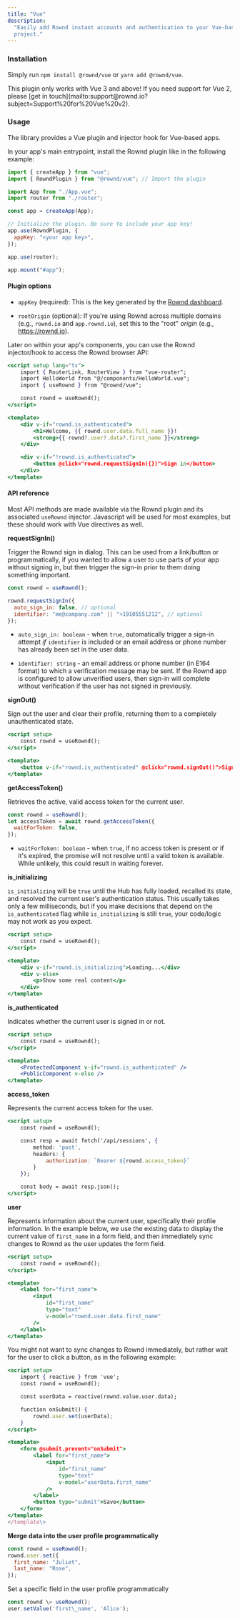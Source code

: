 ```yaml
---
title: "Vue"
description:
  "Easily add Rownd instant accounts and authentication to your Vue-based
  project."
---
```


### Installation

Simply run `npm install @rownd/vue` or `yarn add @rownd/vue`.

<Note>
  This plugin only works with Vue 3 and above! If you need support for Vue 2,
  please [get in
  touch](mailto:support@rownd.io?subject=Support%20for%20Vue%20v2).
</Note>

### Usage

The library provides a Vue plugin and injector hook for Vue-based apps.

In your app's main entrypoint, install the Rownd plugin like in the following
example:

```jsx
import { createApp } from "vue";
import { RowndPlugin } from "@rownd/vue"; // Import the plugin

import App from "./App.vue";
import router from "./router";

const app = createApp(App);

// Initialize the plugin. Be sure to include your app key!
app.use(RowndPlugin, {
  appKey: "<your app key>",
});

app.use(router);

app.mount("#app");
```

#### Plugin options

- `appKey` (required): This is the key generated by the
  [Rownd dashboard](https://app.rownd.io/).

- `rootOrigin` (optional): If you're using Rownd across multiple domains (e.g.,
  `rownd.io` and `app.rownd.io`), set this to the "root" _origin_ (e.g.,
  https://rownd.io).

Later on within your app's components, you can use the Rownd injector/hook to
access the Rownd browser API:

```jsx
<script setup lang="ts">
    import { RouterLink, RouterView } from "vue-router";
    import HelloWorld from "@/components/HelloWorld.vue";
    import { useRownd } from "@rownd/vue";

    const rownd = useRownd();
</script>

<template>
    <div v-if="rownd.is_authenticated">
        <h1>Welcome, {{ rownd.user.data.full_name }}!
        <strong>{{ rownd?.user?.data?.first_name }}</strong>
    </div>

    <div v-if="!rownd.is_authenticated">
        <button @click="rownd.requestSignIn({})">Sign in</button>
    </div>
</template>
```

#### API reference

Most API methods are made available via the Rownd plugin and its associated
`useRownd` injector. Javascript will be used for most examples, but these should
work with Vue directives as well.

**requestSignIn()**

Trigger the Rownd sign in dialog. This can be used from a link/button or
programmatically, if you wanted to allow a user to use parts of your app without
signing in, but then trigger the sign-in prior to them doing something
important.

```jsx
const rownd = useRownd();

rownd.requestSignIn({
  auto_sign_in: false, // optional
  identifier: "me@company.com" || "+19105551212", // optional
});
```

- `auto_sign_in: boolean` \- when `true`, automatically trigger a sign-in
  attempt _if_ `identifier` is included or an email address or phone number has
  already been set in the user data.

- `identifier: string` \- an email address or phone number (in E164 format) to
  which a verification message may be sent. If the Rownd app is configured to
  allow unverified users, then sign-in will complete without verification if the
  user has not signed in previously.

**signOut()**

Sign out the user and clear their profile, returning them to a completely
unauthenticated state.

```jsx
<script setup>
    const rownd = useRownd();
</script>

<template>
    <button v-if="rownd.is_authenticated" @click="rownd.signOut()">Sign out</button>
</template>
```

**getAccessToken()**

Retrieves the active, valid access token for the current user.

```jsx
const rownd = useRownd();
let accessToken = await rownd.getAccessToken({
  waitForToken: false,
});
```

- `waitForToken: boolean` \- when `true`, if no access token is present or if
  it's expired, the promise will not resolve until a valid token is available.
  While unlikely, this could result in waiting forever.

**is_initializing**

`is_initializing` will be `true` until the Hub has fully loaded, recalled its
state, and resolved the current user's authentication status. This usually takes
only a few milliseconds, but if you make decisions that depend on the
`is_authenticated` flag while `is_initializing` is still `true`, your code/logic
may not work as you expect.

```jsx
<script setup>
    const rownd = useRownd();
</script>

<template>
    <div v-if="rownd.is_initializing">Loading...</div>
    <div v-else>
        <p>Show some real content</p>
    </div>
</template>
```

**is_authenticated**

Indicates whether the current user is signed in or not.

```jsx
<script setup>
    const rownd = useRownd();
</script>

<template>
    <ProtectedComponent v-if="rownd.is_authenticated" />
    <PublicComponent v-else />
</template>
```

**access_token**

Represents the current access token for the user.

```jsx
<script setup>
    const rownd = useRownd();

    const resp = await fetch('/api/sessions', {
        method: 'post',
        headers: {
            authorization: `Bearer ${rownd.access_token}`
        }
    });

    const body = await resp.json();
</script>
```

**user**

Represents information about the current user, specifically their profile
information. In the example below, we use the existing data to display the
current value of `first_name` in a form field, and then immediately sync changes
to Rownd as the user updates the form field.

```jsx
<script setup>
    const rownd = useRownd();
</script>

<template>
    <label for="first_name">
        <input
            id="first_name"
            type="text"
            v-model="rownd.user.data.first_name"
        />
    </label>
</template>
```

You might not want to sync changes to Rownd immediately, but rather wait for the
user to click a button, as in the following example:

```jsx
<script setup>
    import { reactive } from 'vue';
    const rownd = useRownd();

    const userData = reactive(rownd.value.user.data);

    function onSubmit() {
        rownd.user.set(userData);
    }
</script>

<template>
    <form @submit.prevent="onSubmit">
        <label for="first_name">
            <input
                id="first_name"
                type="text"
                v-model="userData.first_name"
            />
        </label>
        <button type="submit">Save</button>
    </form>
</template>
</template\>
```

**Merge data into the user profile programmatically**

```jsx
const rownd = useRownd();
rownd.user.set({
  first_name: "Juliet",
  last_name: "Rose",
});
```

Set a specific field in the user profile programmatically

```jsx
const rownd \= useRownd();
user.setValue('first\_name', 'Alice');
```
